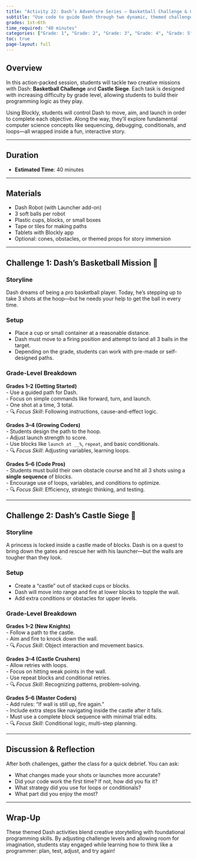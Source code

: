 ```yaml
---
title: "Activity 22: Dash’s Adventure Series – Basketball Challenge & Castle Siege"
subtitle: "Use code to guide Dash through two dynamic, themed challenges!"
grades: 1st–6th
time_required: "40 minutes"
categories: ["Grade: 1", "Grade: 2", "Grade: 3", "Grade: 4", "Grade: 5", "Grade: 6", "Time: 40 Minutes"]
toc: true
page-layout: full
---
```


## Overview

In this action-packed session, students will tackle two creative missions with Dash: **Basketball Challenge** and **Castle Siege**. Each task is designed with increasing difficulty by grade level, allowing students to build their programming logic as they play.

Using Blockly, students will control Dash to move, aim, and launch in order to complete each objective. Along the way, they'll explore fundamental computer science concepts like sequencing, debugging, conditionals, and loops—all wrapped inside a fun, interactive story.

---

## Duration

- **Estimated Time**: 40 minutes

---

## Materials

- Dash Robot (with Launcher add-on)  
- 3 soft balls per robot  
- Plastic cups, blocks, or small boxes  
- Tape or tiles for making paths  
- Tablets with Blockly app  
- Optional: cones, obstacles, or themed props for story immersion

---

## Challenge 1: Dash’s Basketball Mission 🏀

### Storyline

Dash dreams of being a pro basketball player. Today, he’s stepping up to take 3 shots at the hoop—but he needs your help to get the ball in every time.

### Setup

- Place a cup or small container at a reasonable distance.  
- Dash must move to a firing position and attempt to land all 3 balls in the target.  
- Depending on the grade, students can work with pre-made or self-designed paths.

### Grade-Level Breakdown

**Grades 1–2 (Getting Started)**  
- Use a guided path for Dash.  
- Focus on simple commands like forward, turn, and launch.  
- One shot at a time, 3 total.  
- 🔍 *Focus Skill*: Following instructions, cause-and-effect logic.

**Grades 3–4 (Growing Coders)**  
- Students design the path to the hoop.  
- Adjust launch strength to score.  
- Use blocks like `launch at __%`, `repeat`, and basic conditionals.  
- 🔍 *Focus Skill*: Adjusting variables, learning loops.

**Grades 5–6 (Code Pros)**  
- Students must build their own obstacle course and hit all 3 shots using a **single sequence** of blocks.  
- Encourage use of loops, variables, and conditions to optimize.  
- 🔍 *Focus Skill*: Efficiency, strategic thinking, and testing.

---

## Challenge 2: Dash’s Castle Siege 🏰

### Storyline

A princess is locked inside a castle made of blocks. Dash is on a quest to bring down the gates and rescue her with his launcher—but the walls are tougher than they look.

### Setup

- Create a “castle” out of stacked cups or blocks.  
- Dash will move into range and fire at lower blocks to topple the wall.  
- Add extra conditions or obstacles for upper levels.

### Grade-Level Breakdown

**Grades 1–2 (New Knights)**  
- Follow a path to the castle.  
- Aim and fire to knock down the wall.  
- 🔍 *Focus Skill*: Object interaction and movement basics.

**Grades 3–4 (Castle Crushers)**  
- Allow retries with loops.  
- Focus on hitting weak points in the wall.  
- Use repeat blocks and conditional retries.  
- 🔍 *Focus Skill*: Recognizing patterns, problem-solving.

**Grades 5–6 (Master Coders)**  
- Add rules: “If wall is still up, fire again.”  
- Include extra steps like navigating inside the castle after it falls.  
- Must use a complete block sequence with minimal trial edits.  
- 🔍 *Focus Skill*: Conditional logic, multi-step planning.

---

## Discussion & Reflection

After both challenges, gather the class for a quick debrief. You can ask:

- What changes made your shots or launches more accurate?
- Did your code work the first time? If not, how did you fix it?
- What strategy did you use for loops or conditionals?
- What part did you enjoy the most?

---

## Wrap-Up

These themed Dash activities blend creative storytelling with foundational programming skills. By adjusting challenge levels and allowing room for imagination, students stay engaged while learning how to think like a programmer: plan, test, adjust, and try again!

